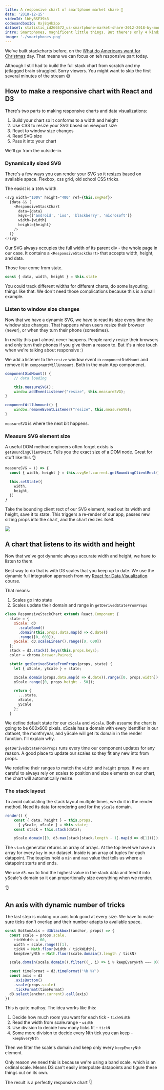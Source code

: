 ```yaml
---
title: A responsive chart of smartphone market share 📲
date: '2018-12-15'
videoId: lbHy8SF39k8
codesandboxId: 0xj8q4k2pp
dataset: statistic_id266572_us-smartphone-market-share-2012-2018-by-month.xlsx
intro: Smartphones, magnificent little things. But there's only 4 kinds. Draw a responsive stackchart of their marketshare.
image: './smartphones.png'
---
```



We've built stackcharts before, on the [What do Americans want for Christmas](https://reactviz.holiday/christmas-gifts/) day. That means we can focus on teh responsive part today.

Although I still had to build the full stack chart from scratch and my jetlagged brain struggled. Sorry viewers. You might want to skip the first several minutes of the stream 😅

## How to make a responsive chart with React and D3

There's two parts to making responsive charts and data visualizations:

1. Build your chart so it conforms to a width and height
2. Use CSS to resize your SVG based on viewport size
3. React to window size changes
4. Read SVG size
5. Pass it into your chart

We'll go from the outside-in.

### Dynamically sized SVG

There's a few ways you can render your SVG so it resizes based on available space. Flexbox, css grid, old school CSS tricks.

The easist is a `100%` width.

```javascript
<svg width="100%" height="400" ref={this.svgRef}>
  {data && (
    <ResponsiveStackChart
      data={data}
      keys={['android', 'ios', 'blackberry', 'microsoft']}
      width={width}
      height={height}
    />
  )}
</svg>
```

Our SVG always occupies the full width of its parent div - the whole page in our case. It contains a `<ResponsiveStackChart>` that accepts width, height, and data.

Those four come from state.

```javascript
const { data, width, height } = this.state
```

You could track different widths for different charts, do some layouting, things like that. We don't need those complications because this is a small example.

### Listen to window size changes

Now that we have a dynamic SVG, we have to read its size every time the window size changes. That happens when users resize their browser (never), or when they turn their phone (sometimes).

In reality this part almost never happens. People rarely resize their browsers and only turn their phones if you give them a reason to. But it's a nice touch when we're talking about responsive :)

We add a listener to the `resize` window event in `componentDidMount` and remove it in `componentWillUnmount`. Both in the main App componenet.

```javascript
componentDidMount() {
    // data loading

    this.measureSVG();
    window.addEventListener("resize", this.measureSVG);
}

componentWillUnmount() {
    window.removeEventListener("resize", this.measureSVG);
}
```

`measureSVG` is where the next bit happens.

### Measure SVG element size

A useful DOM method engineers often forget exists is `getBoundingClientRect`. Tells you the exact size of a DOM node. Great for stuff like this 👌

```javascript
measureSVG = () => {
  const { width, height } = this.svgRef.current.getBoundingClientRect()

  this.setState({
    width,
    height,
  })
}
```

Take the bounding client rect of our SVG element, read out its width and height, save it to state. This triggers a re-render of our app, passes new sizing props into the chart, and the chart resizes itself.

![](https://media.giphy.com/media/12NUbkX6p4xOO4/giphy.gif)

## A chart that listens to its width and height

Now that we've got dynamic always accurate width and height, we have to listen to them.

Best way to do that is with D3 scales that you keep up to date. We use the dynamic full integration approach from my [React for Data Visualization](https://swizec1.teachable.com/p/react-for-data-visualization/) course.

That means:

1. Scales go into state
2. Scales update their domain and range in `getDerivedStateFromProps`

```javascript
class ResponsiveStackChart extends React.Component {
  state = {
    xScale: d3
      .scaleBand()
      .domain(this.props.data.map(d => d.date))
      .range([0, 600]),
    yScale: d3.scaleLinear().range([0, 600])
  };
  stack = d3.stack().keys(this.props.keys);
  color = chroma.brewer.Paired;

  static getDerivedStateFromProps(props, state) {
    let { xScale, yScale } = state;

    xScale.domain(props.data.map(d => d.date)).range([0, props.width]);
    yScale.range([0, props.height - 50]);

    return {
      ...state,
      xScale,
      yScale
    };
  }
```

We define default state for our `xScale` and `yScale`. Both assume the chart is going to be 600x600 pixels. xScale has a domain with every identifier in our dataset, the month/year, and yScale will get its domain in the render function. I'll explain why.

`getDerivedStateFromProps` runs every time our component updates for any reason. A good place to update our scales so they fit any new into from props.

We redefine their ranges to match the `width` and `height` props. If we are careful to always rely on scales to position and size elements on our chart, the chart will automatically resize.

### The stack layout

To avoid calculating the stack layout multiple times, we do it in the render method. Need its data for rendering and for the `yScale` domain.

```javascript
render() {
    const { data, height } = this.props,
      { yScale, xScale } = this.state;
    const stack = this.stack(data);

    yScale.domain([0, d3.max(stack[stack.length - 1].map(d => d[1]))]);
```

The `stack` generator returns an array of arrays. At the top level we have an array for every `key` in our dataset. Inside is an array of tuples for each datapoint. The touples hold a `min` and `max` value that tells us where a datapoint starts and ends.

We use `d3.max` to find the highest value in the stack data and feed it into yScale's domain so it can proportionally size everything when we render.

👌

## An axis with dynamic number of tricks

The last step is making our axis look good at every size. We have to make sure ticks don't overlap and their number adapts to available space.

```javascript
const BottomAxis = d3blackbox((anchor, props) => {
  const scale = props.scale,
    tickWidth = 60,
    width = scale.range()[1],
    tickN = Math.floor(width / tickWidth),
    keepEveryNth = Math.floor(scale.domain().length / tickN)

  scale.domain(scale.domain().filter((_, i) => i % keepEveryNth === 0))

  const timeFormat = d3.timeFormat('%b %Y')
  const axis = d3
    .axisBottom()
    .scale(props.scale)
    .tickFormat(timeFormat)
  d3.select(anchor.current).call(axis)
})
```

This is quite mathsy. The idea works like this:

1. Decide how much room you want for each tick - `tickWidth`
2. Read the width from scale.range - `width`
3. Use division to decide how many ticks fit - `tickN`
4. Some more division to decide every Nth tick you can keep - `keepEveryNth`

Then we filter the scale's domain and keep only every `keepEveryNth` element.

Only reason we need this is because we're using a band scale, which is an ordinal scale. Means D3 can't easily interpolate datapoints and figure these things out on its own.

The result is a perfectly responsive chart 👇

<TweetEmbed id="1074202928221700097" />
